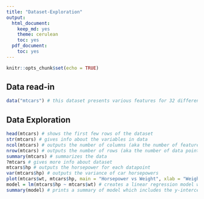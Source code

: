 ```yaml
---
title: "Dataset-Exploration"
output:
  html_document:
    keep_md: yes
    theme: cerulean
    toc: yes
  pdf_document:
    toc: yes
---
```


```r
knitr::opts_chunk$set(echo = TRUE)
```

## Data read-in

```r
data("mtcars") # this dataset presents various features for 32 different cars 
```

## Data Exploration

```r
head(mtcars) # shows the first few rows of the dataset
str(mtcars) # gives info about the variables in data
ncol(mtcars) # outputs the number of columns (aka the number of features)
nrow(mtcars) # outputs the number of rows (aka the number of data points)
summary(mtcars) # summarizes the data
?mtcars # gives more info about dataset
mtcars$hp # outputs the horsepower for each datapoint
var(mtcars$hp) # outputs the variance of car horsepowers
plot(mtcars$wt, mtcars$hp, main = "Horsepower vs Weight", xlab = "Weight", ylab = "Horsepower") # plots the horsepower of the cars versus weight of the cars
model = lm(mtcars$hp ~ mtcars$wt) # creates a linear regression model where horsepower is the response variable and weight is the explanatory variable
summary(model) # prints a summary of model which includes the y-intercept = -1.821, the slope = 46.160, and the adjusted R-squared = 0.4151
```